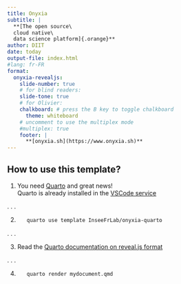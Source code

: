 ```yaml
---
title: Onyxia
subtitle: |
  **[The open source\
  cloud native\
  data science platform]{.orange}**
author: DIIT
date: today
output-file: index.html
#lang: fr-FR
format:
  onyxia-revealjs:
    slide-number: true
    # for blind readers:
    slide-tone: true
    # for Olivier:
    chalkboard: # press the B key to toggle chalkboard
      theme: whiteboard
    # uncomment to use the multiplex mode
    #multiplex: true
    footer: |
      **[onyxia.sh](https://www.onyxia.sh)**
---
```


## How to use this template?

1. You need [Quarto](https://quarto.org/) and great news!  
   Quarto is already installed in the
   [VSCode service](https://datalab.sspcloud.fr/launcher/inseefrlab-helm-charts-datascience/vscode?autoLaunch=true)

. . .

2. ``` bash
   quarto use template InseeFrLab/onyxia-quarto
   ```

. . .

3. Read the [Quarto documentation on reveal.js format](https://quarto.org/docs/presentations/revealjs/)

. . .

4. ``` bash
   quarto render mydocument.qmd
   ```